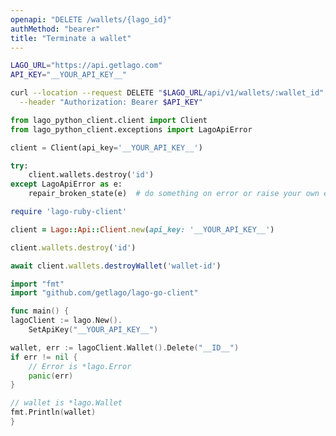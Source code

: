```yaml
---
openapi: "DELETE /wallets/{lago_id}"
authMethod: "bearer"
title: "Terminate a wallet"
---
```


<RequestExample>

```bash cURL
LAGO_URL="https://api.getlago.com"
API_KEY="__YOUR_API_KEY__"

curl --location --request DELETE "$LAGO_URL/api/v1/wallets/:wallet_id" \
  --header "Authorization: Bearer $API_KEY"
```

```python Python
from lago_python_client.client import Client
from lago_python_client.exceptions import LagoApiError

client = Client(api_key='__YOUR_API_KEY__')

try:
    client.wallets.destroy('id')
except LagoApiError as e:
    repair_broken_state(e)  # do something on error or raise your own exception
```

```ruby Ruby
require 'lago-ruby-client'

client = Lago::Api::Client.new(api_key: '__YOUR_API_KEY__')

client.wallets.destroy('id')
```

```js Javascript
await client.wallets.destroyWallet('wallet-id')
```

```go Go
import "fmt"
import "github.com/getlago/lago-go-client"

func main() {
lagoClient := lago.New().
    SetApiKey("__YOUR_API_KEY__")

wallet, err := lagoClient.Wallet().Delete("__ID__")
if err != nil {
    // Error is *lago.Error
    panic(err)
}

// wallet is *lago.Wallet
fmt.Println(wallet)
}
```

</RequestExample>
